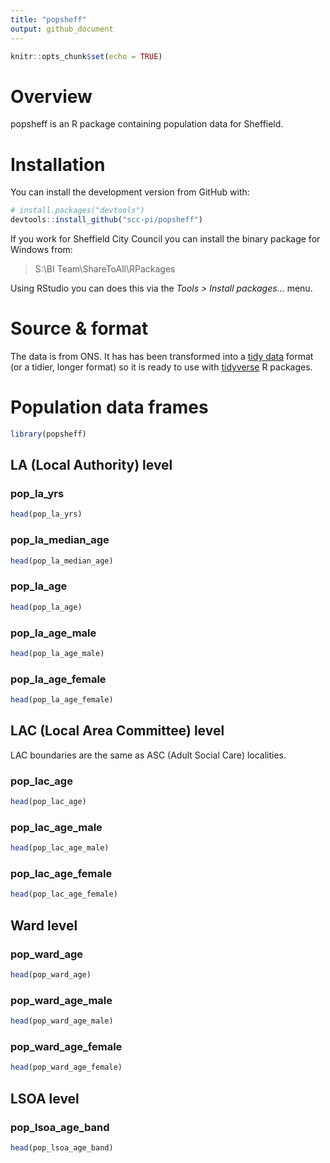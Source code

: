 ```yaml
---
title: "popsheff"
output: github_document
---
```


```r
knitr::opts_chunk$set(echo = TRUE)
```

# Overview

popsheff is an R package containing population data for Sheffield.

# Installation  

You can install the development version from GitHub with:

```r
# install.packages("devtools")
devtools::install_github("scc-pi/popsheff")
```

If you work for Sheffield City Council you can install the binary package for Windows from:  

> S:\\BI Team\\ShareToAll\\RPackages

Using RStudio you can does this via the *Tools > Install packages...* menu.

# Source & format 

The data is from ONS. It has has been transformed into a [tidy data](https://r4ds.had.co.nz/tidy-data.html) format (or a tidier, longer format) so it is ready to use with [tidyverse](https://www.tidyverse.org/) R packages.

# Population data frames  

```r
library(popsheff)
```

## LA (Local Authority) level

### pop_la_yrs

```r
head(pop_la_yrs)
```

### pop_la_median_age

```r
head(pop_la_median_age)
```

### pop_la_age

```r
head(pop_la_age)
```

### pop_la_age_male

```r
head(pop_la_age_male)
```

### pop_la_age_female

```r
head(pop_la_age_female)
```

## LAC (Local Area Committee) level

LAC boundaries are the same as ASC (Adult Social Care) localities.

### pop_lac_age

```r
head(pop_lac_age)
```

### pop_lac_age_male

```r
head(pop_lac_age_male)
```

### pop_lac_age_female

```r
head(pop_lac_age_female)
```

## Ward level 

### pop_ward_age

```r
head(pop_ward_age)
```

### pop_ward_age_male

```r
head(pop_ward_age_male)
```

### pop_ward_age_female

```r
head(pop_ward_age_female)
```

## LSOA level

### pop_lsoa_age_band

```r
head(pop_lsoa_age_band)
```

